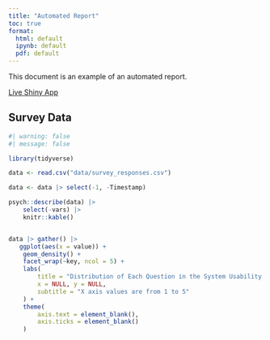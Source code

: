 ```yaml
---
title: "Automated Report"
toc: true
format: 
  html: default
  ipynb: default
  pdf: default
---
```


This document is an example of an automated report.

[Live Shiny App](https://qxrkit.shinyapps.io/Benchmark/)

## Survey Data

```r
#| warning: false
#| message: false

library(tidyverse)
```

```r
data <- read.csv("data/survey_responses.csv")
```

```r
data <- data |> select(-1, -Timestamp)

psych::describe(data) |>
    select(-vars) |> 
    knitr::kable()


data |> gather() |> 
   ggplot(aes(x = value)) +
    geom_density() +
    facet_wrap(~key, ncol = 5) +
    labs(
        title = "Distribution of Each Question in the System Usability Scale",
        x = NULL, y = NULL,
        subtitle = "X axis values are from 1 to 5"
    ) +
    theme(
        axis.text = element_blank(),
        axis.ticks = element_blank()
    )
```

